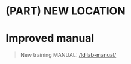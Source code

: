 # (PART) NEW LOCATION {-}

# Improved manual {-}

> New training MANUAL: [/ldilab-manual/](https://labordynamicsinstitute.github.io/ldilab-manual/)


